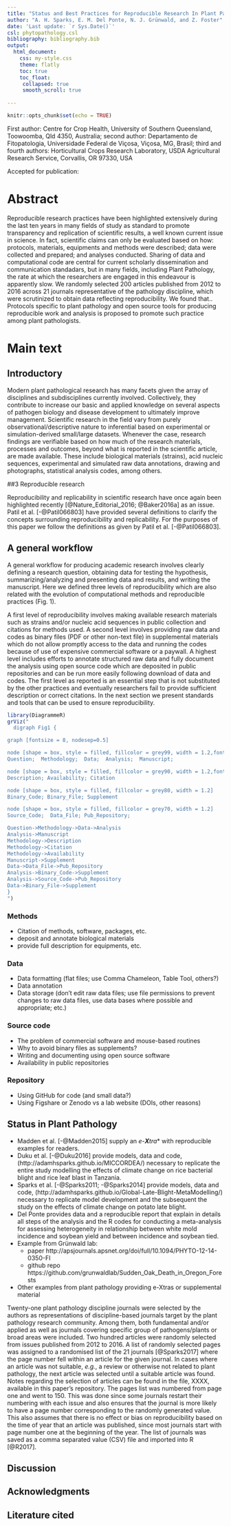```yaml
---
title: "Status and Best Practices for Reproducible Research In Plant Pathology"
author: "A. H. Sparks, E. M. Del Ponte, N. J. Grünwald, and Z. Foster"
date: 'Last update: `r Sys.Date()`'
csl: phytopathology.csl
bibliography: bibliography.bib
output:
  html_document: 
    css: my-style.css
    theme: flatly
    toc: true
    toc_float: 
     collapsed: true
     smooth_scroll: true
    
---
```


```r
knitr::opts_chunk$set(echo = TRUE)
```
First author: Centre for Crop Health, University of Southern Queensland, Toowoomba, Qld 4350, Australia; second author: Departamento de Fitopatologia, Universidade Federal de Viçosa, Viçosa, MG, Brasil; third and fourth authors: Horticultural Crops Research Laboratory, USDA Agricultural Research Service, Corvallis, OR 97330, USA 

Accepted for publication: 

# Abstract

Reproducible research practices have been highlighted extensively during the last ten years in many fields of study as standard to promote transparency and replication of scientific results, a well known current issue in science. In fact, scientific claims can only be evaluated based on how: protocols, materials, equipments and methods were described; data were collected and prepared; and analyses conducted. Sharing of data and computational code are central for current scholarly dissemination and communication standadars, but in many fields, including Plant Pathology, the rate at which the researchers are engaged in this endeavour is apparently slow. We randomly selected 200 articles published from 2012 to 2016 across 21 journals representative of the pathology discipline, which were scrutinized to obtain data reflecting reproducibility. We found that.. Protocols specific to plant pathology and open source tools for producing reproducible work and analysis is proposed to promote such practice among plant pathologists.


# Main text

## Introductory

Modern plant pathological research has many facets given the array of disciplines and subdisciplines currently involved. Collectively, they contribute to increase our basic and applied knowledge on several aspects of pathogen biology and disease development to ultimately improve management. Scientific research in the field vary from purely observational/descriptive nature to inferential based on experimental or simulation-derived small/large datasets. Whenever the case, research findings are verifiable based on how much of the research materials, processes and outcomes, beyond what is reported in the scientific article, are made available. These include biological materials (strains), acid nucleic sequences, experimental and simulated raw data annotations, drawing and photographs, statistical analysis codes, among others.


##3 Reproducible research

Reproducibility and replicability in scientific research have once again been highlighted recently [@Nature_Editorial_2016; @Baker2016a] as an issue. Patil et al. [-@Patil066803] have provided several definitions to clarify the concepts surrounding reproducibility and replicability. For the purposes of this paper we follow the definitions as given by Patil et al. [-@Patil066803].



## A general workflow

A general workflow for producing academic research involves clearly defining a research question, obtaining data for testing the hypothesis, summarizing/analyzing and presenting data and results, and writing the manuscript. Here we defined three levels of reproducibility which are also related with the evolution of computational methods and reproducible practices (Fig. 1).

A first level of reproducibility involves making available research materials such as strains and/or nucleic acid sequences in public collection and citations for methods used. A second level involves providing raw data and codes as binary files (PDF or other non-text file) in supplemental materials which do not allow promptly access to the data and running the codes because of use of expensive commercial software or a paywall. A highest level includes efforts to annotate structured raw data and fully document the analysis using open source code which are deposited in public repositories and can be run more easily following download of data and codes. The first level as reported is an essential step that is not substituted by the other practices and eventually researchers fail to provide sufficient description or correct citations. In the next section we present standards and tools that can be used to ensure reproducibility.

```r


library(DiagrammeR)
grViz("
  digraph Fig1 {

graph [fontsize = 8, nodesep=0.5]

node [shape = box, style = filled, fillcolor = grey99, width = 1.2,fontname = Helvetica]
Question;  Methodology;  Data;  Analysis;  Manuscript;

node [shape = box, style = filled, fillcolor = grey90, width = 1.2,fontname = Helvetica]
Description; Availability; Citation

node [shape = box, style = filled, fillcolor = grey80, width = 1.2]
Binary_Code; Binary_File; Supplement

node [shape = box, style = filled, fillcolor = grey70, width = 1.2]
Source_Code;  Data_File; Pub_Repository;

Question->Methodology->Data->Analysis
Analysis->Manuscript
Methodology->Description
Methodology->Citation
Methodology->Availability
Manuscript->Supplement
Data->Data_File->Pub_Repository
Analysis->Binary_Code->Supplement
Analysis->Source_Code->Pub_Repository
Data->Binary_File->Supplement
}
")

```


### Methods

- Citation of methods, software, packages, etc.
- deposit and annotate biological materials
- provide full description for equipments, etc.

### Data

- Data formatting (flat files; use Comma Chameleon, Table Tool, others?)
- Data annotation
- Data storage (don't edit raw data files; use file permissions to prevent changes to raw data files, use data bases where possible and appropriate; etc.)

### Source code

- The problem of commercial software and mouse-based routines
- Why to avoid binary files as supplements?
- Writing and documenting using open source software
- Availability in public repositories

### Repository
- Using GitHub for code (and small data?)
- Using Figshare or Zenodo vs a lab website (DOIs, other reasons)



## Status in Plant Pathology

* Madden et al. [-@Madden2015] supply an *e-**X**tra*\* with reproducible examples
for readers.
* Duku et al. [-@Duku2016] provide models, data and code, (http://adamhsparks.github.io/MICCORDEA/) necessary to
replicate the entire study modelling the effects of climate change on rice
bacterial blight and rice leaf blast in Tanzania.
* Sparks et al. [-@Sparks2011; -@Sparks2014] provide models, data and code, (http://adamhsparks.github.io/Global-Late-Blight-MetaModelling/)
necessary to replicate model development and the subsequent the study on the effects of climate change on potato late blight.
* Del Ponte provides data and a reproducible report that explain in details all steps of the analysis and the R codes for conducting a meta-analysis for assessing heterogeneity in relationship between white mold incidence and soybean yield and between incidence and soybean tied.
* Example from Grünwald lab: 
  - paper http://apsjournals.apsnet.org/doi/full/10.1094/PHYTO-12-14-0350-FI
  - github repo https://github.com/grunwaldlab/Sudden_Oak_Death_in_Oregon_Forests
* Other examples from plant pathology providing e-Xtras or supplemental material


Twenty-one plant pathology discipline journals were selected by the authors as representations of discipline-based journals target by the plant pathology research community. Among them, both fundamental and/or applied as well as journals covering specific group of pathogens/plants or broad areas were included. Two hundred articles were randomly selected from issues published from 2012 to 2016. A list of randomly selected pages was assigned to a randomised list of the 21 journals [@Sparks2017] where the page number fell within an article for the given journal. In cases where an article was not suitable, _e.g._, a review or otherwise not related to plant pathology, the next article was selected until a suitable article was found. Notes regarding the selection of articles can be found in the file, XXXX, available in this paper's repository. The pages list was numbered from page one and went to 150. This was done since some journals restart their numbering with each issue and also ensures that the journal is more likely to have a page number corresponding to the randomly generated value. This also assumes that there is no effect or bias on reproducibility based on the time of year that an article was published, since most journals start with page number one at the beginning of the year. The list of journals was saved as a comma separated value (CSV) file and imported into R [@R2017]. 


## Discussion


## Acknowledgments


## Literature cited

